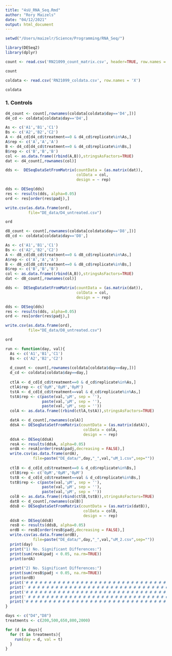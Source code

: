 ```yaml
---
title: "4sU_RNA_Seq.Rmd"
author: "Rory Maizels"
date: "04/12/2021"
output: html_document
---
```


```r
setwd("/Users/maizelr/Science/Programming/RNA_Seq/")
```


```r
library(DESeq2)
library(dplyr)
```

```r
count <- read.csv('RN21099_count_matrix.csv', header=TRUE, row.names = 'X')

count
```

```r
coldata <- read.csv('RN21099_coldata.csv', row.names = 'X')

coldata
```

### 1. Controls

```r
d4_count <- count[,rownames(coldata[coldata$day=='D4',])]
d4_cd <- coldata[coldata$day=='D4',]

As <- c('A1','B1','C1')
Bs <- c('A2','B2','C2')
A <- d4_cd[d4_cd$treatment==0 & d4_cd$replicate%in%As,]
A$rep <- c('A','A','A')
B <- d4_cd[d4_cd$treatment==0 & d4_cd$replicate%in%Bs,]
B$rep <- c('B','B','B')
col <- as.data.frame((rbind(A,B)),stringsAsFactors=TRUE)
dat <- d4_count[,rownames(col)]

dds <-  DESeqDataSetFromMatrix(countData = (as.matrix(dat)),
                               colData = col,
                               design = ~ rep)

dds <- DESeq(dds)
res <- results(dds, alpha=0.05)
ord <- res[order(res$padj),]

write.csv(as.data.frame(ord), 
          file="DE_data/D4_untreated.csv")

ord
```

```r
d8_count <- count[,rownames(coldata[coldata$day=='D8',])]
d8_cd <- coldata[coldata$day=='D8',]

As <- c('A1','B1','C1')
Bs <- c('A2','B2','C2')
A <- d8_cd[d8_cd$treatment==0 & d8_cd$replicate%in%As,]
A$rep <- c('A','A','A')
B <- d8_cd[d8_cd$treatment==0 & d8_cd$replicate%in%Bs,]
B$rep <- c('B','B','B')
col <- as.data.frame((rbind(A,B)),stringsAsFactors=TRUE)
dat <- d8_count[,rownames(col)]

dds <-  DESeqDataSetFromMatrix(countData = (as.matrix(dat)),
                               colData = col,
                               design = ~ rep)

dds <- DESeq(dds)
res <- results(dds, alpha=0.05)
ord <- res[order(res$padj),]

write.csv(as.data.frame(ord), 
          file="DE_data/D8_untreated.csv")

ord
```

```r
run <- function(day, val){
  As <- c('A1','B1','C1')
  Bs <- c('A2','B2','C2')
  
  d_count <- count[,rownames(coldata[coldata$day==day,])]
  d_cd <- coldata[coldata$day==day,]
  
  ctlA <- d_cd[d_cd$treatment==0 & d_cd$replicate%in%As,]
  ctlA$rep <- c('0µM','0µM','0µM')
  tstA <- d_cd[d_cd$treatment==val & d_cd$replicate%in%As,]
  tstA$rep <- c(paste(val,'µM', sep = ''),
                paste(val,'µM', sep = ''),
                paste(val,'µM', sep = ''))
  colA <- as.data.frame((rbind(ctlA,tstA)),stringsAsFactors=TRUE)

  datA <- d_count[,rownames(colA)]
  ddsA <- DESeqDataSetFromMatrix(countData = (as.matrix(datA)),
                                  colData = colA,
                                  design = ~ rep)
  ddsA <- DESeq(ddsA)
  resA <- results(ddsA, alpha=0.05)
  ordA <- resA[order(resA$padj,decreasing = FALSE),]
  write.csv(as.data.frame(ordA), 
            file=paste("DE_data/",day,"_",val,"uM_1.csv",sep=""))
  
  ctlB <- d_cd[d_cd$treatment==0 & d_cd$replicate%in%Bs,]
  ctlB$rep <- c('0µM','0µM','0µM')
  tstB <- d_cd[d_cd$treatment==val & d_cd$replicate%in%Bs,]
  tstB$rep <- c(paste(val,'µM', sep = ''),
                paste(val,'µM', sep = ''),
                paste(val,'µM', sep = ''))
  colB <- as.data.frame((rbind(ctlB,tstB)),stringsAsFactors=TRUE)
  datB <- d_count[,rownames(colB)]
  ddsB <- DESeqDataSetFromMatrix(countData = (as.matrix(datB)),
                                  colData = colB,
                                  design = ~ rep)
  ddsB <- DESeq(ddsB)
  resB <- results(ddsB, alpha=0.05)
  ordB <- resB[order(resB$padj,decreasing = FALSE),]
  write.csv(as.data.frame(ordB), 
            file=paste("DE_data/",day,"_",val,"uM_2.csv",sep=""))
  print(day)
  print("1) No. Significant Differences:")
  print(sum(resA$padj < 0.05, na.rm=TRUE))
  print(ordA)
  
  print("2) No. Significant Differences:")
  print(sum(resB$padj < 0.05, na.rm=TRUE))
  print(ordB)
  print('# # # # # # # # # # # # # # # # # # # # # # # # # # # # # # # # # # # # # # # # # # # # # # # # ')
  print(' # # # # # # # # # # # # # # # # # # # # # # # # # # # # # # # # # # # # # # # # # # # # # # # #')
  print('# # # # # # # # # # # # # # # # # # # # # # # # # # # # # # # # # # # # # # # # # # # # # # # # ')
  print(' # # # # # # # # # # # # # # # # # # # # # # # # # # # # # # # # # # # # # # # # # # # # # # # #')
  print('# # # # # # # # # # # # # # # # # # # # # # # # # # # # # # # # # # # # # # # # # # # # # # # # ')
}
```


```r
days <- c("D4","D8")
treatments <- c(200,500,650,800,2000)

for (d in days){
  for (t in treatments){
    run(day = d, val = t)
  }
}
```

